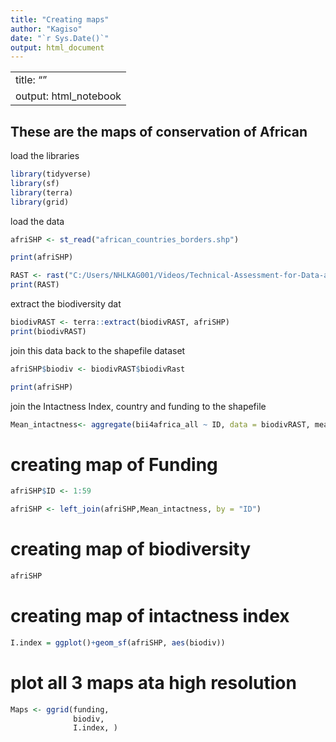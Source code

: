 ```yaml
---
title: "Creating maps"
author: "Kagiso"
date: "`r Sys.Date()`"
output: html_document
---
```

---
title: ""
output: html_notebook
---

## These are the maps of conservation of African

load the libraries

```r
library(tidyverse)
library(sf)
library(terra)
library(grid)
```

load the data

```r
afriSHP <- st_read("african_countries_borders.shp")

print(afriSHP)
```

```r
RAST <- rast("C:/Users/NHLKAG001/Videos/Technical-Assessment-for-Data-and-GIS-Technician/Data/bii4africa_all.tif")
print(RAST)
```

extract the biodiversity dat

```r
biodivRAST <- terra::extract(biodivRAST, afriSHP)
print(biodivRAST)

```

join this data back to the shapefile dataset

```r
afriSHP$biodiv <- biodivRAST$biodivRast

print(afriSHP)


```

join the Intactness Index, country and funding to the shapefile

```r

Mean_intactness<- aggregate(bii4africa_all ~ ID, data = biodivRAST, mean)

```

# creating map of Funding

```r
afriSHP$ID <- 1:59

afriSHP <- left_join(afriSHP,Mean_intactness, by = "ID")

```

# creating map of biodiversity

```r
afriSHP
```

# creating map of intactness index

```r
I.index = ggplot()+geom_sf(afriSHP, aes(biodiv))

```

# plot all 3 maps ata high resolution 

```r
Maps <- ggrid(funding,
              biodiv, 
              I.index, )
```
